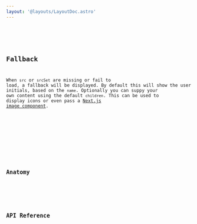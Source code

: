 ```yaml
---
layout: '@layouts/LayoutDoc.astro'
---
```




<Preview client:load>
	<Fragment slot="preview">
		<Example client:visible />
	</Fragment>
	<Fragment slot="code">
		<Code code={ExampleRaw} lang="tsx" />
	</Fragment>
</Preview>

## Fallback

When `src` or `srcSet` are missing or fail to load, a fallback will be displayed. By default this will show the user initials, based on the `name`. Optionally you can suppy your own content using the default `children`. This can be used to display icons or even pass a [Next.js image component](https://nextjs.org/docs/pages/api-reference/components/image).

<Preview client:load>
	<Fragment slot="preview">
		<ExampleFallback />
	</Fragment>
	<Fragment slot="code">
		<Code code={ExampleFallbackRaw} lang="tsx" />
	</Fragment>
</Preview>

## Anatomy

<Anatomy label="Avatar" tag="figure" isComponent>
	<Anatomy label="image" tag="img" />
	<Anatomy label="fallback" tag="span" />
</Anatomy>

## API Reference

<ApiTable />
